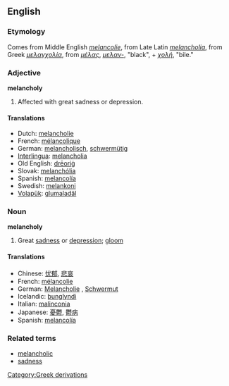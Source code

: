 ==English==

=== Etymology ===
Comes from Middle English ''[[melancolie]]'', from Late Latin ''[[melancholia]]'', from Greek ''[[μελαγχολία]]'', from ''[[μέλας]]'', ''[[μελαν-]]'', "black", + ''[[χολή]]'', "bile."

=== Adjective ===
'''melancholy'''

#Affected with great sadness or depression.

==== Translations ====
*Dutch: [[melancholie]]
*French: [[mélancolique]]
*German: [[melancholisch]], [[schwermütig]]
*[[Interlingua]]: [[melancholia]]
*Old English: [[dreorig|drēoriġ]]
*Slovak: [[melanchólia]]
*Spanish: [[melancolía]]
*Swedish: [[melankoni]]
*[[Volapük]]: [[glumaladäl]]

=== Noun ===
'''melancholy'''

#Great [[sadness]] or [[depression]]; [[gloom]]

==== Translations ====
*Chinese: [[忧郁]], [[悲哀]]
*French: [[mélancolie]] {{f}}
*German: [[Melancholie]] {{f}}, [[Schwermut]] {{f}}
*Icelandic: [[þunglyndi]] {{n}}
*Italian: [[malinconia]] {{f}}
*Japanese: [[憂鬱]], [[鬱病]]
*Spanish: [[melancolía]] {{f}}

===Related terms===
*[[melancholic]]
*[[sadness]]

[[Category:Greek derivations]]